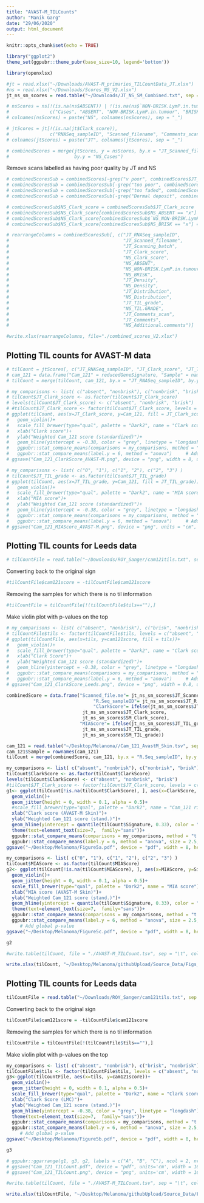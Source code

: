 ```yaml
---
title: "AVAST-M_TILCounts"
author: "Manik Garg"
date: "29/06/2020"
output: html_document
---
```


```r
knitr::opts_chunk$set(echo = TRUE)
```

```r
library("ggplot2")
theme_set(ggpubr::theme_pubr(base_size=10, legend='bottom'))
```

```r
library(openxlsx)
```

```r
#jt = read.xlsx("~/Downloads/AVAST-M_primaries_TILCountData_JT.xlsx")
#ns = read.xlsx("~/Downloads/Scores_NS_V2.xlsx")
jt_ns_sm_scores = read.table("~/Downloads/JT_NS_SM_Combined.txt", sep = "\t", header = TRUE, quote = "")
```

```r
# nsScores = ns[!(is.na(ns$ABSENT)) | !(is.na(ns$`NON-BRISK.LymP.in.tumour`)) | !(is.na(ns$BRISK)), 
#               c("Cases", "ABSENT", "NON-BRISK.LymP.in.tumour", "BRISK", "TIL.GRADE", "Additional.comments", "Density", "Distribution")]
# colnames(nsScores) = paste("NS", colnames(nsScores), sep = "_")
```

```r
# jtScores = jt[!(is.na(jt$Clark_score)), 
#               c("RNASeq_sampleID", "Scanned_filename", "Comments_scan", "Clark_score", "TIL_grade", "Comments", "Density", "Distribution", "Scanning_batch")]
# colnames(jtScores) = paste("JT", colnames(jtScores), sep = "_")
```

```r
# combinedScores = merge(jtScores, y = nsScores, by.x = "JT_Scanned_filename",
#                        by.y = "NS_Cases")
```

Remove scans labelled as having poor quality by JT and NS
```r
# combinedScoresSub = combinedScores[-grep("v poor", combinedScores$JT_Comments, ignore.case = TRUE), ]
# combinedScoresSub = combinedScoresSub[-grep("too poor", combinedScoresSub$JT_Comments, ignore.case = TRUE), ]
# combinedScoresSub = combinedScoresSub[-grep("too faded", combinedScoresSub$JT_Comments, ignore.case = TRUE), ]
# combinedScoresSub = combinedScoresSub[-grep("Dermal deposit", combinedScoresSub$NS_Additional.comments, ignore.case = FALSE), ]
```

```r
# combinedScoresSub$NS_Clark_score = combinedScoresSub$JT_Clark_score
# combinedScoresSub$NS_Clark_score[combinedScoresSub$NS_ABSENT == "x"] = 0
# combinedScoresSub$NS_Clark_score[combinedScoresSub$`NS_NON-BRISK.LymP.in.tumour` == "x"] = 1
# combinedScoresSub$NS_Clark_score[combinedScoresSub$NS_BRISK == "x"] = 2
```

```r
# rearrangeColumns = combinedScoresSub[, c("JT_RNASeq_sampleID", 
#                                          "JT_Scanned_filename",
#                                          "JT_Scanning_batch",
#                                          "JT_Clark_score",
#                                          "NS_Clark_score",
#                                          "NS_ABSENT", 
#                                          "NS_NON-BRISK.LymP.in.tumour", 
#                                          "NS_BRISK", 
#                                          "JT_Density",
#                                          "NS_Density",
#                                          "JT_Distribution",
#                                          "NS_Distribution",
#                                          "JT_TIL_grade",
#                                          "NS_TIL.GRADE",
#                                          "JT_Comments_scan",
#                                          "JT_Comments",
#                                          "NS_Additional.comments")]
```

```r
#write.xlsx(rearrangeColumns, file="./combined_scores_V2.xlsx")
```

## Plotting TIL counts for AVAST-M data

```r
# tilCount = jtScores[, c("JT_RNASeq_sampleID", "JT_Clark_score", "JT_TIL_grade")]
# cam_121 = data.frame("Cam_121" = reducedGeneSignature, "Sample" = names(reducedGeneSignature))
# tilCount = merge(tilCount, cam_121, by.x = "JT_RNASeq_sampleID", by.y = "Sample")
```

```r
# my_comparisons <- list( c("absent", "nonbrisk"), c("nonbrisk", "brisk"), c("absent", "brisk") )
# tilCount$JT_Clark_score <- as.factor(tilCount$JT_Clark_score)
# levels(tilCount$JT_Clark_score) <- c("absent", "nonbrisk", "brisk")
# #tilCount$JT_Clark_score <- factor(tilCount$JT_Clark_score, levels = c("absent", "nonbrisk", "brisk"))
# ggplot(tilCount, aes(x=JT_Clark_score, y=Cam_121, fill = JT_Clark_score))+
#   geom_violin()+
#   scale_fill_brewer(type="qual", palette = "Dark2", name = "Clark score")+
#   xlab("Clark score")+
#   ylab("Weighted Cam_121 score (standardized)")+
#   geom_hline(yintercept = -0.38, color = "grey", linetype = "longdash")+
#   ggpubr::stat_compare_means(comparisons = my_comparisons, method = "t.test")+ # Add pairwise comparisons p-value
#   ggpubr::stat_compare_means(label.y = 6, method = "anova")     # Add global p-value
# ggsave("Cam_121_ClarkScore_AVAST-M.png", device = "png", width = 8, units = "cm")
```

```r
# my_comparisons <- list( c("0", "1"), c("1", "2"), c("2", "3") )
# tilCount$JT_TIL_grade <- as.factor(tilCount$JT_TIL_grade)
# ggplot(tilCount, aes(x=JT_TIL_grade, y=Cam_121, fill = JT_TIL_grade))+
#   geom_violin()+
#   scale_fill_brewer(type="qual", palette = "Dark2", name = "MIA score")+
#   xlab("MIA score")+
#   ylab("Weighted Cam_121 score (standardized)")+
#   geom_hline(yintercept = -0.38, color = "grey", linetype = "longdash")+
#   ggpubr::stat_compare_means(comparisons = my_comparisons, method = "t.test")+ # Add pairwise comparisons p-value
#   ggpubr::stat_compare_means(label.y = 6, method = "anova")     # Add global p-value
# ggsave("Cam_121_MIAScore_AVAST-M.png", device = "png", units = "cm", width = 8)
```
## Plotting TIL counts for Leeds data

```r
# tilCountFile = read.table("~/Downloads/ROY_Sanger/cam121tils.txt", sep = "\t", header = TRUE, quote = "")
```
Converting back to the original sign
```r
#tilCountFile$cam121score = -tilCountFile$cam121score
```
Removing the samples for which there is no til information
```r
#tilCountFile = tilCountFile[!(tilCountFile$tils==""),]
```

Make violin plot with p-values on the top
```r
# my_comparisons <- list( c("absent", "nonbrisk"), c("brisk", "nonbrisk"), c("absent", "brisk") )
# tilCountFile$tils <- factor(tilCountFile$tils, levels = c("absent", "nonbrisk", "brisk"))
# ggplot(tilCountFile, aes(x=tils, y=cam121score, fill = tils))+
#   geom_violin()+
#   scale_fill_brewer(type="qual", palette = "Dark2", name = "Clark score")+
#   xlab("Clark Score")+
#   ylab("Weighted Cam_121 score (standardized)")+
#   geom_hline(yintercept = -0.38, color = "grey", linetype = "longdash")+
#   ggpubr::stat_compare_means(comparisons = my_comparisons, method = "t.test")+ # Add pairwise comparisons p-value
#   ggpubr::stat_compare_means(label.y = 6, method = "anova")     # Add global p-value
# ggsave("Cam_121_ClarkScore_Leeds.png", device = "png", width = 0.8, units = "cm")
```

```r
combinedScore = data.frame("Scanned_file.me"= jt_ns_sm_scores$JT_Scanned_file.me, 
                                "R.Seq_sampleID"= jt_ns_sm_scores$JT_R.Seq_sampleID, 
                                "ClarkScore"= ifelse(jt_ns_sm_scores$JT_Clark_score==jt_ns_sm_scores$NS_Clark_score,
                            jt_ns_sm_scores$JT_Clark_score, 
                            jt_ns_sm_scores$SM_Clark_score),
                           "MIAScore"= ifelse(jt_ns_sm_scores$JT_TIL_grade==jt_ns_sm_scores$NS_TIL.GRADE,
                            jt_ns_sm_scores$JT_TIL_grade, 
                            jt_ns_sm_scores$SM_TIL_grade))

```

```r
cam_121 = read.table("~/Desktop/Melanoma//Cam_121_AvastM_Skin.tsv", sep = "\t", header = TRUE, quote = "")
cam_121$Sample = rownames(cam_121)
tilCount = merge(combinedScore, cam_121, by.x = "R.Seq_sampleID", by.y = "Sample")
```

```r
my_comparisons <- list( c("absent", "nonbrisk"), c("nonbrisk", "brisk"), c("absent", "brisk") )
tilCount$ClarkScore <- as.factor(tilCount$ClarkScore)
levels(tilCount$ClarkScore) <- c("absent", "nonbrisk", "brisk")
#tilCount$JT_Clark_score <- factor(tilCount$JT_Clark_score, levels = c("absent", "nonbrisk", "brisk"))
g1<- ggplot(tilCount[!is.na(tilCount$ClarkScore), ], aes(x=ClarkScore, y=Signature))+
  geom_violin()+
  geom_jitter(height = 0, width = 0.1, alpha = 0.5)+
  #scale_fill_brewer(type="qual", palette = "Dark2", name = "Cam_121 risk group")+
  xlab("Clark score (AVAST-M Skin)")+
  ylab("Weighted Cam_121 score (stand.)")+
  geom_hline(yintercept = quantile(tilCount$Signature, 0.33), color = "grey", linetype = "longdash")+
  theme(text=element_text(size=7,  family="sans"))+
  ggpubr::stat_compare_means(comparisons = my_comparisons, method = "t.test", size = 2.5, family="sans")+ # Add pairwise comparisons p-value
  ggpubr::stat_compare_means(label.y = 6, method = "anova", size = 2.5, family="sans")     # Add global p-value
ggsave("~/Desktop/Melanoma/Figure5a.pdf", device = "pdf", width = 8, height = 8, units = "cm")
```

```r
my_comparisons <- list( c("0", "1"), c("1", "2"), c("2", "3") )
tilCount$MIAScore <- as.factor(tilCount$MIAScore)
g2<- ggplot(tilCount[!is.na(tilCount$MIAScore), ], aes(x=MIAScore, y=Signature))+
  geom_violin()+
  geom_jitter(height = 0, width = 0.1, alpha = 0.5)+
  scale_fill_brewer(type="qual", palette = "Dark2", name = "MIA score")+
  xlab("MIA score (AVAST-M Skin)")+
  ylab("Weighted Cam_121 score (stand.)")+
  geom_hline(yintercept = quantile(tilCount$Signature, 0.33), color = "grey", linetype = "longdash")+
  theme(text=element_text(size=7,  family="sans"))+
  ggpubr::stat_compare_means(comparisons = my_comparisons, method = "t.test", size = 2.5, family="sans")+ # Add pairwise comparisons p-value
  ggpubr::stat_compare_means(label.y = 6, method = "anova", size = 2.5, family="sans")
     # Add global p-value
ggsave("~/Desktop/Melanoma/Figure5c.pdf", device = "pdf", width = 8, height = 8, units = "cm")

```
```r
g2
```

```r
#write.table(tilCount, file = "./AVAST-M_TILCount.tsv", sep = "\t", col.names = TRUE, row.names = FALSE, quote = FALSE)

write.xlsx(tilCount, "~/Desktop/Melanoma/githubUpload/Source_Data/Figs_5A_5C.xlsx", colNames = TRUE, rowNames = TRUE, append = TRUE)

```

## Plotting TIL counts for Leeds data

```r
tilCountFile = read.table("~/Downloads/ROY_Sanger/cam121tils.txt", sep = "\t", header = TRUE, quote = "")
```
Converting back to the original sign
```r
tilCountFile$cam121score = -tilCountFile$cam121score
```
Removing the samples for which there is no til information
```r
tilCountFile = tilCountFile[!(tilCountFile$tils==""),]
```

Make violin plot with p-values on the top
```r
my_comparisons <- list( c("absent", "nonbrisk"), c("brisk", "nonbrisk"), c("absent", "brisk") )
tilCountFile$tils <- factor(tilCountFile$tils, levels = c("absent", "nonbrisk", "brisk"))
g3<-ggplot(tilCountFile, aes(x=tils, y=cam121score))+
  geom_violin()+
  geom_jitter(height = 0, width = 0.1, alpha = 0.5)+
  scale_fill_brewer(type="qual", palette = "Dark2", name = "Clark score")+
  xlab("Clark Score (LMC)")+
  ylab("Weighted Cam_121 score (stand.)")+
  geom_hline(yintercept = -0.38, color = "grey", linetype = "longdash")+
  theme(text=element_text(size=7,  family="sans"))+
  ggpubr::stat_compare_means(comparisons = my_comparisons, method = "t.test", size = 2.5, family="sans")+ # Add pairwise comparisons p-value
  ggpubr::stat_compare_means(label.y = 6, method = "anova", size = 2.5, family="sans")
     # Add global p-value
ggsave("~/Desktop/Melanoma/Figure5b.pdf", device = "pdf", width = 8, height = 8, units = "cm")
```
```r
g3
```
```r
# ggpubr::ggarrange(g1, g3, g2, labels = c("A", "B", "C"), ncol = 2, nrow = 2, hjust = c(0.1, 0.1, 0.1))
# ggsave("Cam_121_TILCount.pdf", device = "pdf", units='cm', width = 16, height = 16)
# ggsave("Cam_121_TILCount.png", device = "png", units='cm', width = 16, height = 16 )
```

```r
#write.table(tilCount, file = "./AVAST-M_TILCount.tsv", sep = "\t", col.names = TRUE, row.names = FALSE, quote = FALSE)

write.xlsx(tilCountFile, "~/Desktop/Melanoma/githubUpload/Source_Data/Figs_5B.xlsx", colNames = TRUE, rowNames = TRUE, append = TRUE)

```